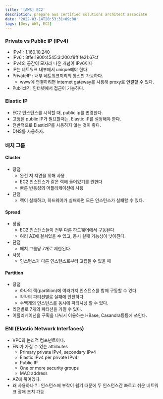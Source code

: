 ```yaml
---
title: '[AWS] EC2'
description: prepare aws certified solutions architect associate
date: '2022-03-14T20:53:31+09:00'
tags: [Dev, AWS, EC2]
---
```


### Private vs Public IP (IPv4)
- IPv4 : 1.160.10.240
- IPv6 : 3ffe:1900:4545:3:200:f8ff:fe21:67cf
- IPv4의 공간이 모자라 나온 개념이 IPv6이다
- IP는 네트워크 내부에서 unique해야 한다.
- PrivateIP : 내부 네트워크끼리의 통신만 가능하다.
    - www에 연결하려면 internet gateway를 사용해 proxy로 연결할 수 있다.
- PublicIP : 인터넷에서 접근이 가능하다.

### Elastic IP
- EC2 인스턴스를 시작할 때, public ip를 변경한다.
- 고정된 public IP가 필요할때는, Elastic IP를 설정해야 한다.
- 전반적으로 ElasticIP를 사용하지 않는 것이 좋다.
- DNS를 사용하자.

### 배치 그룹
#### Cluster
- 장점
    - 완전 저 지연을 위해 사용
    - EC2 인스턴스가 같은 랙에 들어있기를 원한다
    - 빠른 반응성의 어플리케이션에 사용
- 단점
    - 랙이 실패하고, 하드웨어가 실패하면 모든 인스턴스가 실패할 수 있다.

#### Spread
- 장점
    - EC2 인스턴스들이 전부 다른 하드웨어에서 구동된다
    - 여러 AZ에 걸쳐있을 수 있고, 동시 실패 가능성이 낮아진다.
- 단점
    - 배치 그룹당 7개로 제한된다.
- 사용
    - 인스턴스가 다른 인스턴스로부터 고립될 수 있을 때

#### Partition
- 장점
    - 하나의 랙(partition)에 여러가지 인스턴스를 함께 구동할 수 있다
    - 각각의 파티션별로 실패에 안전하다.
    - 수백개의 인스턴스를 동시에 파티셔닝 할 수 있다.
- 리전별로 7개의 파티션을 가질 수 있다.
- 어플리케이션을 구획을 나눠서 이용하는 HBase, Casandra등등에 쓰인다.

### ENI (Elastic Network Interfaces)
- VPC의 논리적 컴포넌트이다.
- ENI가 가질 수 있는 attributes
    - Primary private IPv4, secondary IPv4
    - Elastic IPv4 per private IPv4
    - Public IP
    - One or more security groups
    - MAC address
- AZ에 묶여있다.
- 왜 사용하나 ? : 인스턴스에 부착이 쉽기 때문에 두 인스턴스간 빠르고 쉬운 네트워크 장애 조치 가능